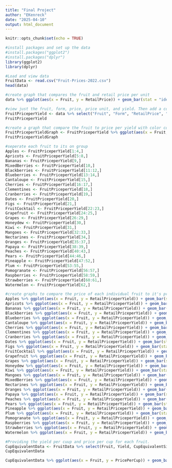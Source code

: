 ```yaml
---
title: "Final Project"
author: "EKenreck"
date: "2025-04-10"
output: html_document
---
```


```r
knitr::opts_chunk$set(echo = TRUE)
```

```r
#install packages and set up the data
#install.packages("ggplot2")
#install.packages("dplyr")
library(ggplot2)
library(dplyr)
```

```r
#Load and view data
FruitData <- read.csv("Fruit-Prices-2022.csv")
head(data)
```



```r
#create graph that compares the fruit and retail price per unit
data %>% ggplot(aes(x = Fruit, y = RetailPrice)) + geom_bar(stat = "identity") + theme(axis.text.x = element_text(angle = 45, size = 7, vjust = 1, hjust = 1))

```

```r
#view just the fruit, form, price, price unit, and yield. Then add a column that shows the prices per unit yield. 
FruitPriceperYield <- data %>% select("Fruit", "Form", "RetailPrice", "RetailPriceUnit", "Yield") %>% mutate(RetailPriceperYield = RetailPrice * Yield)
FruitPriceperYield
```

```r
#create a graph that compare the fruit to price per yield with color coding of form.
FruitPriceperYieldGraph <- FruitPriceperYield %>% ggplot(aes(x = Fruit, y = RetailPriceperYield, color = Form)) + geom_bar(stat = "identity") + theme(axis.text.x = element_text(angle = 45, size = 7, vjust = 1, hjust = 1))
FruitPriceperYieldGraph
```


```r
#seperate each fruit to its on group
Apples <- FruitPriceperYield[1:4,]
Apricots <- FruitPriceperYield[5:8,]
Bananas <- FruitPriceperYield[9,]
MixedBerries <- FruitPriceperYield[10,]
Blackberries <- FruitPriceperYield[11:12,]
Blueberries <- FruitPriceperYield[13:14,]
Cantaloupe <- FruitPriceperYield[15,]
Cherries <- FruitPriceperYield[16:17,]
Clementines <- FruitPriceperYield[18,]
Cranberries <- FruitPriceperYield[19,]
Dates <- FruitPriceperYield[20,]
Figs <- FruitPriceperYield[21,]
FruitCocktail <- FruitPriceperYield[22:23,]
Grapefruit <- FruitPriceperYield[24:25,]
Grapes <- FruitPriceperYield[26:29,]
Honeydew <- FruitPriceperYield[30,]
Kiwi <- FruitPriceperYield[31,]
Mangoes <- FruitPriceperYield[32:33,]
Nectarines <- FruitPriceperYield[34,]
Oranges <- FruitPriceperYield[35:37,]
Papaya <- FruitPriceperYield[38:39,]
Peaches <- FruitPriceperYield[40:43,]
Pears <- FruitPriceperYield[44:46,]
Pineapple <- FruitPriceperYield[47:52,]
Plum <- FruitPriceperYield[53:55,]
Pomogranate <- FruitPriceperYield[56:57,]
Raspberries <- FruitPriceperYield[58:59,]
Strawberries <- FruitPriceperYield[60:61,]
Watermelon <- FruitPriceperYield[62,]

```

```r
#create graphs to compare the price of each individual fruit to it's price per yield. 
Apples %>% ggplot(aes(x = Fruit, y = RetailPriceperYield)) + geom_bar(stat = "identity") + theme(axis.text.x = element_text(angle = 45, size = 7, vjust = 1, hjust = 1))
Apricots %>% ggplot(aes(x = Fruit, y = RetailPriceperYield)) + geom_bar(stat = "identity") + theme(axis.text.x = element_text(angle = 45, size = 7, vjust = 1, hjust = 1))
Bananas %>% ggplot(aes(x = Fruit, y = RetailPriceperYield)) + geom_bar(stat = "identity") + theme(axis.text.x = element_text(angle = 45, size = 7, vjust = 1, hjust = 1))
Blackberries %>% ggplot(aes(x = Fruit, y = RetailPriceperYield)) + geom_bar(stat = "identity") + theme(axis.text.x = element_text(angle = 45, size = 7, vjust = 1, hjust = 1))
Blueberries %>% ggplot(aes(x = Fruit, y = RetailPriceperYield)) + geom_bar(stat = "identity") + theme(axis.text.x = element_text(angle = 45, size = 7, vjust = 1, hjust = 1))
Cantaloupe %>% ggplot(aes(x = Fruit, y = RetailPriceperYield)) + geom_bar(stat = "identity") + theme(axis.text.x = element_text(angle = 45, size = 7, vjust = 1, hjust = 1))
Cherries %>% ggplot(aes(x = Fruit, y = RetailPriceperYield)) + geom_bar(stat = "identity") + theme(axis.text.x = element_text(angle = 45, size = 7, vjust = 1, hjust = 1))
Clementines %>% ggplot(aes(x = Fruit, y = RetailPriceperYield)) + geom_bar(stat = "identity") + theme(axis.text.x = element_text(angle = 45, size = 7, vjust = 1, hjust = 1))
Cranberries %>% ggplot(aes(x = Fruit, y = RetailPriceperYield)) + geom_bar(stat = "identity") + theme(axis.text.x = element_text(angle = 45, size = 7, vjust = 1, hjust = 1))
Dates %>% ggplot(aes(x = Fruit, y = RetailPriceperYield)) + geom_bar(stat = "identity") + theme(axis.text.x = element_text(angle = 45, size = 7, vjust = 1, hjust = 1))
Figs %>% ggplot(aes(x = Fruit, y = RetailPriceperYield)) + geom_bar(stat = "identity") + theme(axis.text.x = element_text(angle = 45, size = 7, vjust = 1, hjust = 1))
FruitCocktail %>% ggplot(aes(x = Fruit, y = RetailPriceperYield)) + geom_bar(stat = "identity") + theme(axis.text.x = element_text(angle = 45, size = 7, vjust = 1, hjust = 1))
Grapefruit %>% ggplot(aes(x = Fruit, y = RetailPriceperYield)) + geom_bar(stat = "identity") + theme(axis.text.x = element_text(angle = 45, size = 7, vjust = 1, hjust = 1))
Grapes %>% ggplot(aes(x = Fruit, y = RetailPriceperYield)) + geom_bar(stat = "identity") + theme(axis.text.x = element_text(angle = 45, size = 7, vjust = 1, hjust = 1))
Honeydew %>% ggplot(aes(x = Fruit, y = RetailPriceperYield)) + geom_bar(stat = "identity") + theme(axis.text.x = element_text(angle = 45, size = 7, vjust = 1, hjust = 1))
Kiwi %>% ggplot(aes(x = Fruit, y = RetailPriceperYield)) + geom_bar(stat = "identity") + theme(axis.text.x = element_text(angle = 45, size = 7, vjust = 1, hjust = 1))
Mangoes %>% ggplot(aes(x = Fruit, y = RetailPriceperYield)) + geom_bar(stat = "identity") + theme(axis.text.x = element_text(angle = 45, size = 7, vjust = 1, hjust = 1))
MixedBerries %>% ggplot(aes(x = Fruit, y = RetailPriceperYield)) + geom_bar(stat = "identity") + theme(axis.text.x = element_text(angle = 45, size = 7, vjust = 1, hjust = 1))
Nectarines %>% ggplot(aes(x = Fruit, y = RetailPriceperYield)) + geom_bar(stat = "identity") + theme(axis.text.x = element_text(angle = 45, size = 7, vjust = 1, hjust = 1))
Oranges %>% ggplot(aes(x = Fruit, y = RetailPriceperYield)) + geom_bar(stat = "identity") + theme(axis.text.x = element_text(angle = 45, size = 7, vjust = 1, hjust = 1))
Papaya %>% ggplot(aes(x = Fruit, y = RetailPriceperYield)) + geom_bar(stat = "identity") + theme(axis.text.x = element_text(angle = 45, size = 7, vjust = 1, hjust = 1))
Peaches %>% ggplot(aes(x = Fruit, y = RetailPriceperYield)) + geom_bar(stat = "identity") + theme(axis.text.x = element_text(angle = 45, size = 7, vjust = 1, hjust = 1))
Pears %>% ggplot(aes(x = Fruit, y = RetailPriceperYield)) + geom_bar(stat = "identity") + theme(axis.text.x = element_text(angle = 45, size = 7, vjust = 1, hjust = 1))
Pineapple %>% ggplot(aes(x = Fruit, y = RetailPriceperYield)) + geom_bar(stat = "identity") + theme(axis.text.x = element_text(angle = 45, size = 7, vjust = 1, hjust = 1))
Plum %>% ggplot(aes(x = Fruit, y = RetailPriceperYield)) + geom_bar(stat = "identity") + theme(axis.text.x = element_text(angle = 45, size = 7, vjust = 1, hjust = 1))
Pomogranate %>% ggplot(aes(x = Fruit, y = RetailPriceperYield)) + geom_bar(stat = "identity") + theme(axis.text.x = element_text(angle = 45, size = 7, vjust = 1, hjust = 1))
Raspberries %>% ggplot(aes(x = Fruit, y = RetailPriceperYield)) + geom_bar(stat = "identity") + theme(axis.text.x = element_text(angle = 45, size = 7, vjust = 1, hjust = 1))
Strawberries %>% ggplot(aes(x = Fruit, y = RetailPriceperYield)) + geom_bar(stat = "identity") + theme(axis.text.x = element_text(angle = 45, size = 7, vjust = 1, hjust = 1))
Watermelon %>% ggplot(aes(x = Fruit, y = RetailPriceperYield)) + geom_bar(stat = "identity") + theme(axis.text.x = element_text(angle = 45, size = 7, vjust = 1, hjust = 1))

```

```r
#Providing the yield per cuup and price per cup for each fruit. 
CupEquivalentData <- FruitData %>% select(Fruit, Yield, CupEquivalentSize, CupEquivalentUnit, CupEquivalentPrice) %>% mutate(YieldPerCup = Yield / CupEquivalentSize) %>% mutate(PricePerCup = YieldPerCup * CupEquivalentPrice)
CupEquivalentData
```

```r

CupEquivalentData %>% ggplot(aes(x = Fruit, y = PricePerCup)) + geom_bar(stat = "identity")

```

